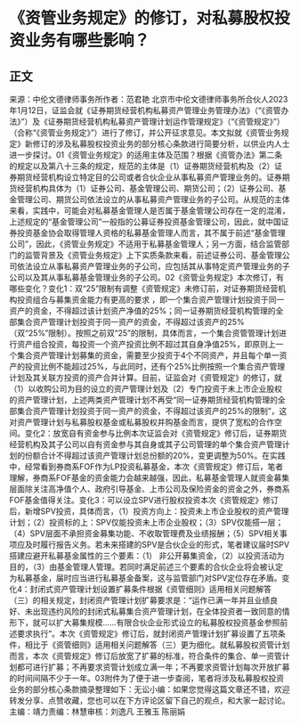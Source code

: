 # 《资管业务规定》的修订，对私募股权投资业务有哪些影响？
## 正文
来源：中伦文德律师事务所作者：范君艳 北京市中伦文德律师事务所合伙人2023年1月12日，证监会就《证券期货经营机构私募资产管理业务管理办法》（“《资管办法》”）及《证券期货经营机构私募资产管理计划运作管理规定》（“《资管规定》”）（合称“《资管业务规定》”）进行了修订，并公开征求意见。本文拟就《资管业务规定》新修订的涉及私募股权投资业务的部分核心条款进行简要分析，以供业内人士进一步探讨。01《资管业务规定》的适用主体及范围？根据《资管办法》第二条的规定以及第八十三条的规定，规范的主体是（1）证券期货经营机构及（2）证券期货经营机构设立特定目的公司或者合伙企业从事私募资产管理业务的。证券期货经营机构具体为（1）证券公司、基金管理公司、期货公司；（2）证券公司、基金管理公司、期货公司依法设立的从事私募资产管理业务的子公司。从规范的主体来看，实践中，可能会对私募基金管理人是否属于基金管理公司存在一定的混淆，上述规定的“基金管理公司”一般指的公募证券投资基金管理公司，因此，就中国证券投资基金协会取得管理人资格的私募基金管理人而言，其不属于前述“基金管理公司”，因此，《资管业务规定》不适用于私募基金管理人；另一方面，结合监管部门的监管背景及《资管业务规定》上下实质条款来看，前述证券公司、基金管理公司依法设立从事私募资产管理业务的子公司，应包括其从事特定资产管理业务的子公司以及其从事私募基金管理业务的子公司。02《资管业务规定》本次修订，有哪些变化？变化1：双“25”限制有调整《资管规定》未修订前，对证券期货经营机构投资组合与募集资金能力有更高的要求 ，即一个集合资产管理计划投资于同一资产的资金，不得超过该计划资产净值的25%；同一证券期货经营机构管理的全部集合资产管理计划投资于同一资产的资金，不得超过该资产的25%（双“25%”限制）。按照之前双“25”的限制，具体而言，一个集合资管管理计划进行资产组合投资，每投资一个资产投资比例不超过其自身净值25%，即原则上一个集合资产管理计划募集的资金，需要至少投资于4个不同资产，并且每个单一资产的投资比例不能超过25%，与此同时，还有个25%比例按照一个集合资产管理计划及其关联方投资的资产合并计算。目前，证监会对《资管规定》的修订，就（1）以收购公司为目的设立的资产管理计划及（2）专门投资于未上市企业股权的资产管理计划，上述两类资产管理计划不再受“同一证券期货经营机构管理的全部集合资产管理计划投资于同一资产的资金，不得超过该资产的25%的限制”，这对资产管理计划与私募股权基金或私募股权并购基金而言，提供了宽松的合作空间。变化2：放宽自有资金参与比例本次证监会对《资管规定》修订后，证券期货经营机构及其子公司以自有资金参与其自身或其子公司管理的单个集合资产管理计划的份额合计不得超过该资产管理计划总份额的20%，变更调整为50%。在实践中，经常看到券商系FOF作为LP投资私募基金，本次《资管规定》修订后，笔者理解，券商系FOF基金的资金能力会越来越强，因此，私募基金管理人就资金募集层面除关注高净值个人、政府引导基金、上市公司及保险资金的资金之外，券商系FOF基金值得关注。变化3：可以设立SPV进行股权投资本次《资管规定》修订后，新增SPV投资，具体而言，（1）投资方向上：投资未上市企业股权的资产管理计划；（2）投资标的上：SPV仅能投资未上市企业股权；（3）SPV仅能搭一层；（4）SPV层面不承担资金募集功能、不收取管理费及业绩报酬；（5）SPV相关事项应及时履行报告义务。若未来搭建的SPV是合伙企业的形式，笔者建议届时SPV搭建应避开私募基金属性的三个要素：（1） 非公开募集资金，（2）以投资活动为目的，（3）由基金管理人管理。若同时满足前述三个要素的合伙企业将会被认定为私募基金，届时应当进行私募基金备案，这与监管部门对SPV定位存在矛盾。变化4：封闭式资产管理计划设置扩募条件根据《资管细则》适用相关问题解答（三）的相关规定，封闭资产管理计划扩募要求是：“运作已满一年并且业绩良好、未出现违约风险的封闭式私募集合资产管理计划，在全体投资者一致同意的情形下，就可以扩大募集规模……有限合伙企业形式设立的私募股权投资基金参照前述要求执行”。本次《资管规定》修订后，就封闭资产管理计划扩募设置了五项条件，相比于《资管细则》适用相关问题解答（三）更为细化。就私募股权资管计划而言，本次《资管规定》修订后放宽了扩募的标准，符合条件的集合、单一资管计划都可进行扩募；不再要求资管计划成立满一年；不再要求资管计划每次开放扩募的时间间隔不少于一年。03附件为了便于进一步查阅，笔者将涉及私募股权投资业务的部分核心条款摘录整理如下：无讼小编：如果您觉得这篇文章还不错，欢迎转发分享、点赞收藏，您也可以在下方评论区留下自己的观点，和大家一起讨论。主编：靖力责编：林慧审核：刘逸凡 王雅玉 陈丽娟 